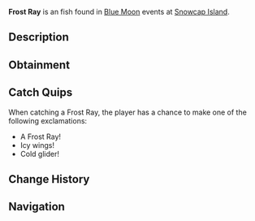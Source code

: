 {{FishInfobox
|image          = Frost Ray.png
|rarity         = Uncommon
|sea            = First Sea
|location       = [[Blue Moon - First Sea]]
|sublocation    = 
|sources        = Fishing Rod
|radar_location = 
|prog_speed     = +5
|xp             = 900
|weather        = Windy
|time           = 
|season         = Winter
|bait           = Worm
|base_weight    = 240
|base_value     = 1900
|weight_range   = 160
|base_chance    = 85
|base_resil     = 55
}}
'''Frost Ray''' is an {{Rarity|Uncommon}} fish found in [[Blue Moon]] events at [[Snowcap Island]].

== Description ==
{{Description|A flat, icy creature with wings that ripple like frozen waves.|Bestiary Entry}}

== Obtainment ==
{{Description|It sweeps through the snowy tides.|Bestiary Hint}}
{{Fish Availability|
Blue Moon/First Sea
|top_rods      = 
Leviathan's Fang Rod\164526.03\117300.7;
Trident Rod\162571.07\92198.84;
Free Spirit Rod\156096.49\91792.05;
Azure Of Lagoon\144614.68\151409.62;
No-Life Rod\142283.23\148968.62;
Resourceful Rod\116245.83\121768.49;
Voyager Rod\118555.24\117893.55;
Kings Rod\120644\119970.66;
Egg Rod\126118.87\136482.31;
Great Dreamer Rod\124445.36\132738.09;
Verdant Shear Rod\124782.35\131951.89;
Challenger's Rod\127950.75\125961.65;
Depthseeker Rod\126492.45\126274.59;
Zeus Rod\125752.56\130356.09;
Seraphic Rod\125447.58\127784.16;
Blazebringer Rod\124891.27\124277.29;
Avalanche Rod\124231.43\124019.69;
Rod Of The Forgotten Fang\124090.22\115156.01;
Ethereal Prism Rod\121478.3\66586.49;
Rod Of The Depths\121172.69\103273.82;
Volcanic Rod\120929.21\120055.64;
Rod Of The Exalted One\119680.08\103442.99;
Steady Rod\65796.12\65717.63
|recommended   = Trident Rod
}}

== Catch Quips ==
When catching a Frost Ray, the player has a chance to make one of the following exclamations:
* A Frost Ray!
* Icy wings!
* Cold glider!

== Change History ==
{{Change History|{{subst:Current Version}}}}

== Navigation ==
{{Fish Navbox|Blue Moon - First Sea}}